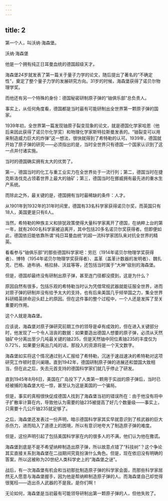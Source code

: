 ```yaml
---
---
---
```

title: 2
---



第一个人，叫沃纳·海森堡。

沃纳·海森堡



他是一个拥有纯正日耳曼血统的德国超级天才。

海森堡24岁就发表了第一篇关于量子力学的论文，随后提出了著名的“不确定性”，奠定了整个量子力学的发展研究方向。31岁的时候，海森堡获得了诺贝尔物理学奖。

而他还有另一个特殊的身份：德国秘密研制原子弹的“铀俱乐部”总负责人。

事实上，从任何角度看，德国都是当时最有可能研制出全世界第一颗原子弹的国家。

1939年初，全世界第一篇发现铀原子裂变现象的论文，就是德国化学家哈恩（他后来因此获得了诺贝尔化学奖）和物理化学家斯特拉斯曼发表的。“铀裂变可以用来制造威力巨大的炸弹”这一想法，很快就得到了希特勒的认可。1939年，德国就开始了原子弹的研究——必须指出的是，当时全世界只有德国一个国家认识到了这一点并付诸实施。

当时的德国确实拥有太大的优势了。

第一，德国当时的化工与重工业实力在全世界处于一流行列；第二，德国当时在捷克斯洛伐克占领着世界上最大的铀矿；第三，德国当时在挪威拥有最先进的重水生产系统。

而除此之外，最关键的是，德国拥有当时最稀缺的条件：人才。

从1901年到1932年的31年时间里，德国有33名科学家获得诺贝尔奖，而英国只有18人，美国更是只有6人。

当然，希特勒的种族主义和排犹政策使得大量科学家离开了德国，在纳粹上台的第一年，就有2600名科学家被迫离开，其中包括20多名诺贝尔奖获得者。但即便如此，德国依旧能依靠所谓“纯日耳曼血统”的超一流科学家团队来对抗全世界的精英。

看看参与“铀俱乐部”的那些德国科学家吧：劳厄（1914年诺贝尔物理学奖获得者）、博特（1954年诺贝尔物理学奖获得者）、盖革（盖革计数器的发明者）、魏扎克、巴格、迪布纳、格拉赫、沃兹等等，还包括当时属于“大神”级别的海森堡。

但是，德国却最终没有研制出原子弹，甚至连门径都没摸到，这是为什么？

原因自然有很多，包括乐观的希特勒当时认为凭借常规武器就能征服全世界，进而对原子弹的研制并没有给予太大的支持，也有后来美国几乎倾举国之力，集全世界科研精英拼命迎头赶上的原因。但在这件事的整个过程中，一个人还是发挥了至关重要的作用。

这个人就是海森堡。

应该说，海森堡对原子弹研究前期工作的领导是卓有成效的，但在进入关键部分时，他发现了一个令人沮丧的数据：如果要造出德国人想要的原子弹，必须从天然铀矿中分离出至少几吨最关键的铀235，但是天然铀中同位素铀235的丰度仅为0.72%，如果要分离出几吨的话，那投入的资源将是一个天文数字。

海森堡如实将这个情况通过别人汇报给了希特勒，沉迷于速战速决的希特勒对这项研究工作顿时意兴阑珊。直到1942年，德国研制原子弹的进展还和盟国大致相当，但在此之后，失去元首支持的德国科学家们就几乎停止了研发。

直到1945年8月6日，美国在广岛投下了人类第一颗用于实战的原子弹后，当时已经被捕的海森堡大吃一惊，甚至认为这是美国的一个骗局。

但是，事实的真相很快促成德国人找到了海森堡当初的错误所在：由于他没有将中子扩散率计算在内，导致他认为需要的铀235被提高了好几个数量级——事实上，只需要十几公斤铀235就足够了。

之后，海森堡还发表过一份声明，暗示德国科学家其实早就意识到了核武器的巨大杀伤力，进而陷入了道德上的困境，所以有意识地夸大了制造原子弹的难度。

但是，这份声明引起了包括美国科学家在内的很多人的不满，他们认为他在撒谎。

海森堡到底是不是不希望纳粹制造出原子弹，所以故意点错了“科技树”？这个争论其实直接关系到海森堡在二战期间究竟扮演什么角色。但是，现在依旧没有明确的答案，所以这被称为20世纪人类科学史上的“海森堡之谜”。

战后，有一次海森堡有机会和当初那批制造原子弹的科学家会面，而那些科学家居然无人愿意与海森堡握手，因为他是帮纳粹制造原子弹的人。而海森堡自己却觉得很冤枉——造出杀人武器的不是我，是你们啊！

无论如何，海森堡是当初最有可能领导研制出第一颗原子弹的人，但他失败了。